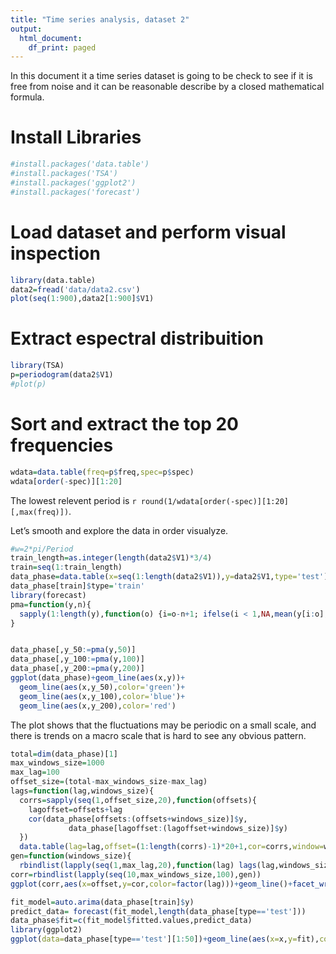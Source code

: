 ```yaml
---
title: "Time series analysis, dataset 2"
output:
  html_document:
    df_print: paged
---
```


In this document it a time series dataset is going to be check to see if it is free from noise and it
can be reasonable describe by a closed mathematical formula.

# Install Libraries
```r
#install.packages('data.table')
#install.packages('TSA')
#install.packages('ggplot2')
#install.packages('forecast')
```


# Load dataset and perform visual inspection
```r
library(data.table)
data2=fread('data/data2.csv')
plot(seq(1:900),data2[1:900]$V1)
```

# Extract espectral distribuition
```r
library(TSA)
p=periodogram(data2$V1)
#plot(p)
```

# Sort and extract the top 20 frequencies
```r
wdata=data.table(freq=p$freq,spec=p$spec)
wdata[order(-spec)][1:20]
```
The lowest relevent period is `r round(1/wdata[order(-spec)][1:20][,max(freq)])`.

Let's smooth and explore the data in order visualyze.

```r
#w=2*pi/Period
train_length=as.integer(length(data2$V1)*3/4)
train=seq(1:train_length)
data_phase=data.table(x=seq(1:length(data2$V1)),y=data2$V1,type='test')
data_phase[train]$type='train'
library(forecast)
pma=function(y,n){
  sapply(1:length(y),function(o) {i=o-n+1; ifelse(i < 1,NA,mean(y[i:o],na.rm = T))})
}


data_phase[,y_50:=pma(y,50)]
data_phase[,y_100:=pma(y,100)]
data_phase[,y_200:=pma(y,200)]
ggplot(data_phase)+geom_line(aes(x,y))+
  geom_line(aes(x,y_50),color='green')+
  geom_line(aes(x,y_100),color='blue')+
  geom_line(aes(x,y_200),color='red')
```


The plot shows that the fluctuations may be periodic on a small scale, and there is trends on a macro scale
that is hard to see any obvious pattern.
```r
total=dim(data_phase)[1]
max_windows_size=1000
max_lag=100
offset_size=(total-max_windows_size-max_lag)
lags=function(lag,windows_size){
  corrs=sapply(seq(1,offset_size,20),function(offsets){
    lagoffset=offsets+lag
    cor(data_phase[offsets:(offsets+windows_size)]$y,
             data_phase[lagoffset:(lagoffset+windows_size)]$y)
  })
  data.table(lag=lag,offset=(1:length(corrs)-1)*20+1,cor=corrs,window=windows_size)}
gen=function(windows_size){
  rbindlist(lapply(seq(1,max_lag,20),function(lag) lags(lag,windows_size)))}
corr=rbindlist(lapply(seq(10,max_windows_size,100),gen))
ggplot(corr,aes(x=offset,y=cor,color=factor(lag)))+geom_line()+facet_wrap(~window)
```

```r
fit_model=auto.arima(data_phase[train]$y)
predict_data= forecast(fit_model,length(data_phase[type=='test']))
data_phase$fit=c(fit_model$fitted.values,predict_data)
library(ggplot2)
ggplot(data=data_phase[type=='test'][1:50])+geom_line(aes(x=x,y=fit),color='blue')+geom_point(aes(x=x,y=y))
```
